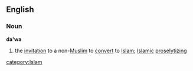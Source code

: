 ==English==
===Noun===
'''da'wa'''
# the [[invitation]] to a non-[[Muslim]] to [[convert]] to [[Islam]]; [[Islamic]] [[proselytizing]]
[[category:Islam]]